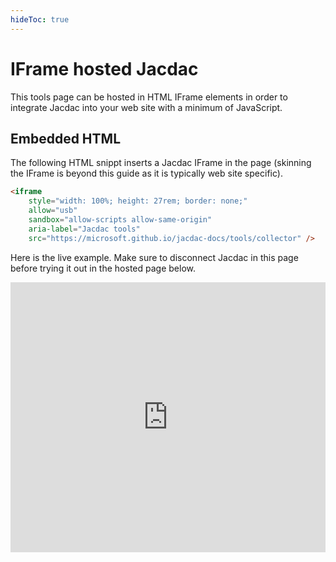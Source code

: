 ```yaml
---
hideToc: true
---
```


# IFrame hosted Jacdac

This tools page can be hosted in HTML IFrame elements in order 
to integrate Jacdac into your web site with a minimum of JavaScript.

## Embedded HTML

The following HTML snippt inserts a Jacdac IFrame in the page 
(skinning the IFrame is beyond this guide as it is typically web site specific).

```HTML
<iframe
    style="width: 100%; height: 27rem; border: none;"
    allow="usb"
    sandbox="allow-scripts allow-same-origin"
    aria-label="Jacdac tools"
    src="https://microsoft.github.io/jacdac-docs/tools/collector" />
```

Here is the live example. Make sure to disconnect Jacdac in this page before trying it out in the hosted page below.

<iframe
    style="width: 100%; height: 27rem; border: none;"
    allow="usb"
    sandbox="allow-scripts allow-same-origin"
    aria-label="Jacdac tools"
    src="https://microsoft.github.io/jacdac-docs/tools/collector" />

## Message protocol
